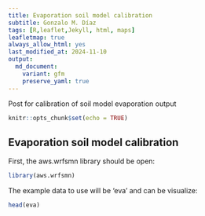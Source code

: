 ```yaml
---
title: Evaporation soil model calibration
subtitle: Gonzalo M. Díaz
tags: [R,leaflet,Jekyll, html, maps]
leafletmap: true
always_allow_html: yes
last_modified_at: 2024-11-10
output: 
  md_document:
    variant: gfm
    preserve_yaml: true
---
```


Post for calibration of soil model evaporation output


```r
knitr::opts_chunk$set(echo = TRUE)
```


## Evaporation soil model calibration

First, the aws.wrfsmn library should be open:
```r
library(aws.wrfsmn)
```

The example data to use will be ‘eva’ and can be visualize:
```r
head(eva)
```